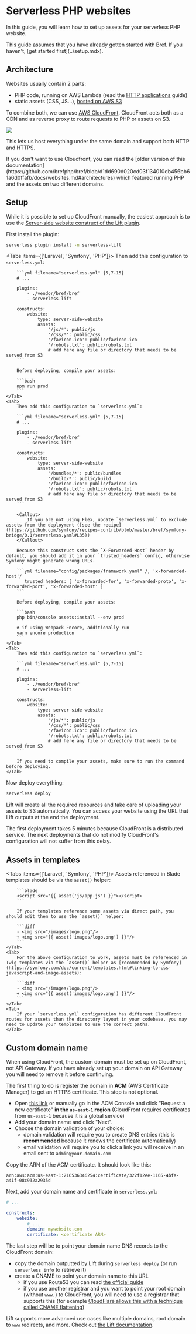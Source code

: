 

# Serverless PHP websites

In this guide, you will learn how to set up assets for your serverless PHP website.

<Callout>
    This guide assumes that you have already gotten started with Bref. If you haven't, [get started first](../setup.mdx).
</Callout>

## Architecture

Websites usually contain 2 parts:

- PHP code, running on AWS Lambda (read the [HTTP applications](./http.mdx) guide)
- static assets (CSS, JS…), [hosted on AWS S3](https://docs.aws.amazon.com/AmazonS3/latest/dev/WebsiteHosting.html)

To combine both, we can use [AWS CloudFront](https://aws.amazon.com/cloudfront/). CloudFront acts both as a CDN and as reverse proxy to route requests to PHP or assets on S3.

![](./websites/cloudfront.svg)

This lets us host everything under the same domain and support both HTTP and HTTPS.

<Callout>
    If you don't want to use Cloudfront, you can read the [older version of this documentation](https://github.com/brefphp/bref/blob/d1dd690d020cd03f134010db456bb61a6d0ffafb/docs/websites.md#architectures) which featured running PHP and the assets on two different domains.
</Callout>

## Setup

While it is possible to set up CloudFront manually, the easiest approach is to use the [Server-side website construct of the Lift plugin](https://github.com/getlift/lift/blob/master/docs/server-side-website.md).

First install the plugin:

```bash
serverless plugin install -n serverless-lift
```

<Tabs items={['Laravel', 'Symfony', 'PHP']}>
    <Tab>
        Then add this configuration to `serverless.yml`:

        ```yml filename="serverless.yml" {5,7-15}
        # ...

        plugins:
            - ./vendor/bref/bref
            - serverless-lift

        constructs:
            website:
                type: server-side-website
                assets:
                    '/js/*': public/js
                    '/css/*': public/css
                    '/favicon.ico': public/favicon.ico
                    '/robots.txt': public/robots.txt
                    # add here any file or directory that needs to be served from S3
        ```

        Before deploying, compile your assets:

        ```bash
        npm run prod
        ```
    </Tab>
    <Tab>
        Then add this configuration to `serverless.yml`:

        ```yml filename="serverless.yml" {5,7-15}
        # ...

        plugins:
            - ./vendor/bref/bref
            - serverless-lift

        constructs:
            website:
                type: server-side-website
                assets:
                    '/bundles/*': public/bundles
                    '/build/*': public/build
                    '/favicon.ico': public/favicon.ico
                    '/robots.txt': public/robots.txt
                    # add here any file or directory that needs to be served from S3
        ```

        <Callout>
            If you are not using Flex, update `serverless.yml` to exclude assets from the deployment ([see the recipe](https://github.com/symfony/recipes-contrib/blob/master/bref/symfony-bridge/0.1/serverless.yaml#L35))
        </Callout>

        Because this construct sets the `X-Forwarded-Host` header by default, you should add it in your `trusted_headers` config, otherwise Symfony might generate wrong URLs.

        ```yml filename="config/packages/framework.yaml" /, 'x-forwarded-host'/
           trusted_headers: [ 'x-forwarded-for', 'x-forwarded-proto', 'x-forwarded-port', 'x-forwarded-host' ]
        ```

        Before deploying, compile your assets:

        ```bash
        php bin/console assets:install --env prod

        # if using Webpack Encore, additionally run
        yarn encore production
        ```
    </Tab>
    <Tab>
        Then add this configuration to `serverless.yml`:

        ```yml filename="serverless.yml" {5,7-15}
        # ...

        plugins:
            - ./vendor/bref/bref
            - serverless-lift

        constructs:
            website:
                type: server-side-website
                assets:
                    '/js/*': public/js
                    '/css/*': public/css
                    '/favicon.ico': public/favicon.ico
                    '/robots.txt': public/robots.txt
                    # add here any file or directory that needs to be served from S3
        ```

        If you need to compile your assets, make sure to run the command before deploying.
    </Tab>
</Tabs>

Now deploy everything:

```bash
serverless deploy
```

Lift will create all the required resources and take care of uploading your assets to S3 automatically.
You can access your website using the URL that Lift outputs at the end the deployment.

<Callout>
    The first deployment takes 5 minutes because CloudFront is a distributed service. The next deployments that do not modify CloudFront's configuration will not suffer from this delay.
</Callout>

## Assets in templates


<Tabs items={['Laravel', 'Symfony', 'PHP']}>
    <Tab>
        Assets referenced in Blade templates should be via the `asset()` helper:

        ```blade
        <script src="{{ asset('js/app.js') }}"></script>
        ```

        If your templates reference some assets via direct path, you should edit them to use the `asset()` helper:

        ```diff
        - <img src="/images/logo.png"/>
        + <img src="{{ asset('images/logo.png') }}"/>
        ```
    </Tab>
    <Tab>
        For the above configuration to work, assets must be referenced in Twig templates via the `asset()` helper as [recommended by Symfony](https://symfony.com/doc/current/templates.html#linking-to-css-javascript-and-image-assets):

        ```diff
        - <img src="/images/logo.png"/>
        + <img src="{{ asset('images/logo.png') }}"/>
        ```
    </Tab>
    <Tab>
        If your `serverless.yml` configuration has different CloudFront routes for assets than the directory layout in your codebase, you may need to update your templates to use the correct paths.
    </Tab>
</Tabs>

## Custom domain name

<Callout>
    When using CloudFront, the custom domain must be set up on CloudFront, not API Gateway. If you have already set up your domain on API Gateway you will need to remove it before continuing.
</Callout>

The first thing to do is register the domain in **ACM** (AWS Certificate Manager) to get an HTTPS certificate. This step is not optional.

- Open [this link](https://console.aws.amazon.com/acm/home?region=us-east-1#/wizard/) or manually go in the ACM Console and click "Request a new certificate" **in the `us-east-1` region** (CloudFront requires certificates from `us-east-1` because it is a global service)
- Add your domain name and click "Next".
- Choose the domain validation of your choice:
    - domain validation will require you to create DNS entries (this is **recommended** because it renews the certificate automatically)
    - email validation will require you to click a link you will receive in an email sent to `admin@your-domain.com`

Copy the ARN of the ACM certificate. It should look like this:

```
arn:aws:acm:us-east-1:216536346254:certificate/322f12ee-1165-4bfa-a41f-08c932a2935d
```

Next, add your domain name and certificate in `serverless.yml`:

```yml filename="serverless.yml"
# ...

constructs:
    website:
        # ...
        domain: mywebsite.com
        certificate: <certificate ARN>
```

The last step will be to point your domain name DNS records to the CloudFront domain:

- copy the domain outputted by Lift during `serverless deploy`  (or run `serverless info` to retrieve it)
- create a CNAME to point your domain name to this URL
    - if you use Route53 you can read [the official guide](https://docs.aws.amazon.com/Route53/latest/DeveloperGuide/routing-to-cloudfront-distribution.html)
    - if you use another registrar and you want to point your root domain (without `www.`) to CloudFront, you will need to use a registrar that supports this (for example [CloudFlare allows this with a technique called CNAME flattening](https://support.cloudflare.com/hc/en-us/articles/200169056-Understand-and-configure-CNAME-Flattening))

Lift supports more advanced use cases like multiple domains, root domain to `www` redirects, and more. Check out [the Lift documentation](https://github.com/getlift/lift/blob/master/docs/server-side-website.md).
